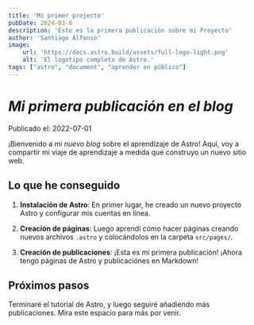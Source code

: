 ```yaml
---
title: 'Mi primer projecto'
pubDate: 2024-03-8
description: 'Este es la primera publicación sobre mi Proyecto'
author: 'Santiago Alfonso'
image:
    url: 'https://docs.astro.build/assets/full-logo-light.png'
    alt: 'El logotipo completo de Astro.'
tags: ["astro", "document", "aprender en público"]
---
```

# ***Mi primera publicación en el blog***

Publicado el: 2022-07-01

¡Bienvenido a mi _nuevo blog_ sobre el aprendizaje de Astro! Aquí, voy a compartir mi viaje de aprendizaje a medida que construyo un nuevo sitio web.

## Lo que he conseguido

1. **Instalación de Astro**: En primer lugar, he creado un nuevo proyecto Astro y configurar mis cuentas en línea.

2. **Creación de páginas**: Luego aprendí cómo hacer páginas creando nuevos archivos `.astro` y colocándolos en la carpeta `src/pages/`.

3. **Creación de publicaciones**: ¡Esta es mi primera publicación! ¡Ahora tengo páginas de Astro y publicaciónes en Markdown!

## Próximos pasos

Terminaré el tutorial de Astro, y luego seguiré añadiendo más publicaciones. Mira este espacio para más por venir.